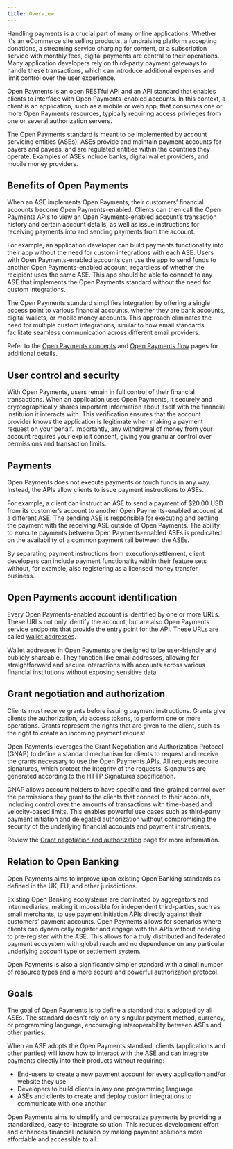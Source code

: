 ```yaml
---
title: Overview
---
```



Handling payments is a crucial part of many online applications. Whether it's an eCommerce site selling products, a fundraising platform accepting donations, a streaming service charging for content, or a subscription service with monthly fees, digital payments are central to their operations. Many application developers rely on third-party payment gateways to handle these transactions, which can introduce additional expenses and limit control over the user experience.

Open Payments is an open RESTful API and an API standard that enables clients to interface with Open Payments-enabled accounts. In this context, a client is an application, such as a mobile or web app, that consumes one or more Open Payments resources, typically requiring access privileges from one or several authorization servers.

The Open Payments standard is meant to be implemented by account servicing entities (ASEs). ASEs provide and maintain payment accounts for payers and payees, and are regulated entities within the countries they operate. Examples of ASEs include banks, digital wallet providers, and mobile money providers.

## Benefits of Open Payments

When an ASE implements Open Payments, their customers’ financial accounts become Open Payments-enabled. Clients can then call the Open Payments APIs to view an Open Payments-enabled account’s transaction history and certain account details, as well as issue instructions for receiving payments into and sending payments from the account.

For example, an application developer can build payments functionality into their app without the need for custom integrations with each ASE. Users with Open Payments-enabled accounts can use the app to send funds to another Open Payments-enabled account, regardless of whether the recipient uses the same ASE. This app should be able to connect to any ASE that implements the Open Payments standard without the need for custom integrations.

The Open Payments standard simplifies integration by offering a single access point to various financial accounts, whether they are bank accounts, digital wallets, or mobile money accounts. This approach eliminates the need for multiple custom integrations, similar to how email standards facilitate seamless communication across different email providers.

Refer to the [Open Payments concepts](/introduction/op-concepts) and [Open Payments flow](/introduction/op-flow) pages for additional details.

## User control and security

With Open Payments, users remain in full control of their financial transactions. When an application uses Open Payments, it securely and cryptographically shares important information about itself with the financial instituion it interacts with. This verification ensures that the account provider knows the application is legitimate when making a payment request on your behalf. Importantly, any withdrawal of money from your account requires your explicit consent, giving you granular control over permissions and transaction limits.

## Payments

Open Payments does not execute payments or touch funds in any way. Instead, the APIs allow clients to issue payment instructions to ASEs.

For example, a client can instruct an ASE to send a payment of $20.00 USD from its customer’s account to another Open Payments-enabled account at a different ASE. The sending ASE is responsible for executing and settling the payment with the receiving ASE outside of Open Payments. The ability to execute payments between Open Payments-enabled ASEs is predicated on the availability of a common payment rail between the ASEs.

By separating payment instructions from execution/settlement, client developers can include payment functionality within their feature sets without, for example, also registering as a licensed money transfer business.

## Open Payments account identification

Every Open Payments-enabled account is identified by one or more URLs. These URLs not only identify the account, but are also Open Payments service endpoints that provide the entry point for the API. These URLs are called [wallet addresses](/introduction/wallet-addresses).

Wallet addresses in Open Payments are designed to be user-friendly and publicly shareable. They function like email addresses, allowing for straightforward and secure interactions with accounts across various financial institutions without exposing sensitive data.

## Grant negotiation and authorization

Clients must receive grants before issuing payment instructions. Grants give clients the authorization, via access tokens, to perform one or more operations. Grants represent the rights that are given to the client, such as the right to create an incoming payment request.

Open Payments leverages the <LinkOut href='https://datatracker.ietf.org/doc/html/draft-ietf-gnap-core-protocol'>Grant Negotiation and Authorization Protocol (GNAP)</LinkOut> to define a standard mechanism for clients to request and receive the grants necessary to use the Open Payments APIs. All requests require signatures, which protect the integrity of the requests. Signatures are generated according to the <LinkOut href='https://datatracker.ietf.org/doc/draft-ietf-httpbis-message-signatures/'>HTTP Signatures specification</LinkOut>.

GNAP allows account holders to have specific and fine-grained control over the permissions they grant to the clients that connect to their accounts, including control over the amounts of transactions with time-based and velocity-based limits. This enables powerful use cases such as third-party payment initiation and delegated authorization without compromising the security of the underlying financial accounts and payment instruments.

Review the [Grant negotiation and authorization](/introduction/grants) page for more information.

## Relation to Open Banking

Open Payments aims to improve upon existing Open Banking standards as defined in the UK, EU, and other jurisdictions.

Existing Open Banking ecosystems are dominated by aggregators and intermediaries, making it impossible for independent third-parties, such as small merchants, to use payment initiation APIs directly against their customers’ payment accounts. Open Payments allows for scenarios where clients can dynamically register and engage with the APIs without needing to pre-register with the ASE. This allows for a truly distributed and federated payment ecosystem with global reach and no dependence on any particular underlying account type or settlement system.

Open Payments is also a significantly simpler standard with a small number of resource types and a more secure and powerful authorization protocol.

## Goals

The goal of Open Payments is to define a standard that's adopted by all ASEs. The standard doesn't rely on any singular payment method, currency, or programming language, encouraging interoperability between ASEs and other parties.

When an ASE adopts the Open Payments standard, clients (applications and other parties) will know how to interact with the ASE and can integrate payments directly into their products without requiring:

- End-users to create a new payment account for every application and/or website they use
- Developers to build clients in any one programming language
- ASEs and clients to create and deploy custom integrations to communicate with one another

Open Payments aims to simplify and democratize payments by providing a standardized, easy-to-integrate solution. This reduces development effort and enhances financial inclusion by making payment solutions more affordable and accessible to all.
